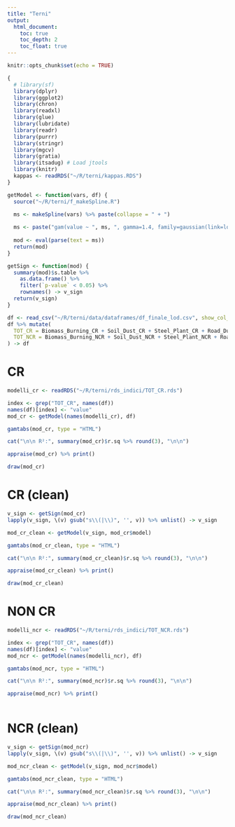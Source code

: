```yaml
---
title: "Terni"
output: 
  html_document:
    toc: true
    toc_depth: 2
    toc_float: true
---
```


```r
knitr::opts_chunk$set(echo = TRUE)

{
  # library(sf)
  library(dplyr)
  library(ggplot2)
  library(chron)
  library(readxl)
  library(glue)
  library(lubridate)
  library(readr)
  library(purrr)
  library(stringr)
  library(mgcv)
  library(gratia)
  library(itsadug) # Load jtools
  library(knitr)
  kappas <- readRDS("~/R/terni/kappas.RDS")
} 

getModel <- function(vars, df) {
  source("~/R/terni/f_makeSpline.R")

  ms <- makeSpline(vars) %>% paste(collapse = " + ")
  
  ms <- paste("gam(value ~ ", ms, ", gamma=1.4, family=gaussian(link=log), data = df)")
  
  mod <- eval(parse(text = ms))
  return(mod)
}

getSign <- function(mod) {
  summary(mod)$s.table %>% 
    as.data.frame() %>% 
    filter(`p-value` < 0.05) %>% 
    rownames() -> v_sign
  return(v_sign)
}

df <- read_csv("~/R/terni/data/dataframes/df_finale_lod.csv", show_col_types = FALSE)
df %>% mutate(
  TOT_CR = Biomass_Burning_CR + Soil_Dust_CR + Steel_Plant_CR + Road_Dust_CR + Brake_Dust_CR,
  TOT_NCR = Biomass_Burning_NCR + Soil_Dust_NCR + Steel_Plant_NCR + Road_Dust_NCR + Brake_Dust_NCR
) -> df
```


# CR

```r

modelli_cr <- readRDS("~/R/terni/rds_indici/TOT_CR.rds")

index <- grep("TOT_CR", names(df))
names(df)[index] <- "value"
mod_cr <- getModel(names(modelli_cr), df)

gamtabs(mod_cr, type = "HTML")

cat("\n\n R²:", summary(mod_cr)$r.sq %>% round(3), "\n\n")

appraise(mod_cr) %>% print()

draw(mod_cr)
```


# CR (clean)

```r

v_sign <- getSign(mod_cr)
lapply(v_sign, \(v) gsub("s\\(|\\)", '', v)) %>% unlist() -> v_sign

mod_cr_clean <- getModel(v_sign, mod_cr$model) 

gamtabs(mod_cr_clean, type = "HTML")

cat("\n\n R²:", summary(mod_cr_clean)$r.sq %>% round(3), "\n\n")

appraise(mod_cr_clean) %>% print()

draw(mod_cr_clean)
```

# NON CR

```r

modelli_ncr <- readRDS("~/R/terni/rds_indici/TOT_NCR.rds")

index <- grep("TOT_CR", names(df))
names(df)[index] <- "value"
mod_ncr <- getModel(names(modelli_ncr), df)

gamtabs(mod_ncr, type = "HTML")

cat("\n\n R²:", summary(mod_ncr)$r.sq %>% round(3), "\n\n")

appraise(mod_ncr) %>% print()
  
```

# NCR (clean)

```r

v_sign <- getSign(mod_ncr)
lapply(v_sign, \(v) gsub("s\\(|\\)", '', v)) %>% unlist() -> v_sign

mod_ncr_clean <- getModel(v_sign, mod_ncr$model) 

gamtabs(mod_ncr_clean, type = "HTML")

cat("\n\n R²:", summary(mod_ncr_clean)$r.sq %>% round(3), "\n\n")

appraise(mod_ncr_clean) %>% print()

draw(mod_ncr_clean)
```
